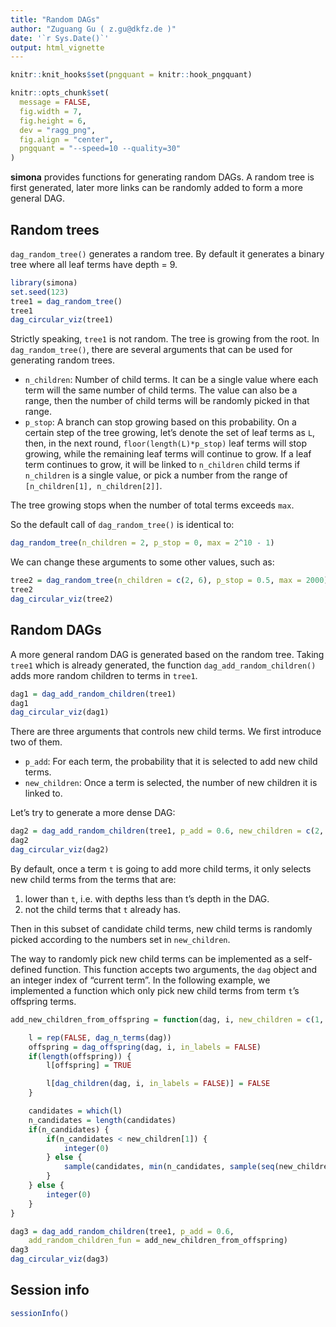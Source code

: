 ```yaml
---
title: "Random DAGs"
author: "Zuguang Gu ( z.gu@dkfz.de )"
date: '`r Sys.Date()`'
output: html_vignette
---
```


```r
knitr::knit_hooks$set(pngquant = knitr::hook_pngquant)

knitr::opts_chunk$set(
  message = FALSE,
  fig.width = 7,
  fig.height = 6,
  dev = "ragg_png",
  fig.align = "center",
  pngquant = "--speed=10 --quality=30"
)
```

**simona** provides functions for generating random DAGs. A random tree
is first generated, later more links can be randomly added to form a more general DAG.

## Random trees

`dag_random_tree()` generates a random tree. By default it generates
a binary tree where all leaf terms have depth = 9.

```r
library(simona)
set.seed(123)
tree1 = dag_random_tree()
tree1
dag_circular_viz(tree1)
```

Strictly speaking, `tree1` is not random. The tree is growing from the root.
In `dag_random_tree()`, there are several arguments that can be used for
generating random trees.

- `n_children`: Number of child terms. It can be a single value where each term will
  the same number of child terms. The value can also be a range, then the number of
  child terms will be randomly picked in that range.
- `p_stop`: A branch can stop growing based on this probability. On a certain step
   of the tree growing, let's denote the set of leaf terms as `L`, then, in the next round,
   `floor(length(L)*p_stop)` leaf terms will stop growing, while the remaining leaf terms will
   continue to grow. If a leaf term continues to grow, it will be linked to `n_children` child
   terms if `n_children` is a single value, or pick a number from the range of `[n_children[1], n_children[2]]`.

The tree growing stops when the number of total terms exceeds `max`.

So the default call of `dag_random_tree()` is identical to:

```r
dag_random_tree(n_children = 2, p_stop = 0, max = 2^10 - 1)
```

We can change these arguments to some other values, such as:

```r
tree2 = dag_random_tree(n_children = c(2, 6), p_stop = 0.5, max = 2000)
tree2
dag_circular_viz(tree2)
```

## Random DAGs

A more general random DAG is generated based on the random tree. Taking `tree1` which is already generated,
the function `dag_add_random_children()` adds more random children to terms in `tree1`.

```r
dag1 = dag_add_random_children(tree1)
dag1
dag_circular_viz(dag1)
```

There are three arguments that controls new child terms. We first introduce two of them.

- `p_add`: For each term, the probability that it is selected to add new child terms.
- `new_children`: Once a term is selected, the number of new children it is linked to.

Let's try to generate a more dense DAG:

```r
dag2 = dag_add_random_children(tree1, p_add = 0.6, new_children = c(2, 8))
dag2
dag_circular_viz(dag2)
```

By default, once a term `t` is going to add more child terms, it only selects new child terms from
the terms that are:

1. lower than `t`, i.e. with depths less than t's depth in the DAG.
2. not the child terms that `t` already has.

Then in this subset of candidate child terms, new child terms is randomly picked according to the numbers set in `new_children`.


The way to randomly pick new child terms can be implemented as a self-defined function. This function
accepts two arguments, the `dag` object and an integer index of "current term". In the following example,
we implemented a function which only pick new child terms from term `t`'s offspring terms.

```r
add_new_children_from_offspring = function(dag, i, new_children = c(1, 8)) {

    l = rep(FALSE, dag_n_terms(dag))
    offspring = dag_offspring(dag, i, in_labels = FALSE)
    if(length(offspring)) {
        l[offspring] = TRUE

        l[dag_children(dag, i, in_labels = FALSE)] = FALSE
    }

    candidates = which(l)
    n_candidates = length(candidates)
    if(n_candidates) {
        if(n_candidates < new_children[1]) {
            integer(0)
        } else {
            sample(candidates, min(n_candidates, sample(seq(new_children[1], new_children[2]), 1)))
        }
    } else {
        integer(0)
    }  
}

dag3 = dag_add_random_children(tree1, p_add = 0.6,
    add_random_children_fun = add_new_children_from_offspring)
dag3
dag_circular_viz(dag3)
```


## Session info

```r
sessionInfo()
```


<script src="jquery.min.js"></script>
<script src="jquery.sticky.js"></script>
<script>
$(document).ready(function(){
    $("#TOC").sticky({
        topSpacing: 0,
        zIndex:1000    
    })
    $("#TOC").on("sticky-start", function() {

        $("<p style='font-size:1.2em; padding-left:4px;'><a id='TOC-click'>Table of Content</a></p>").insertBefore($("#TOC ul:first-child"));
        $("#TOC-click").hover(function() {
            $(this).css("color", "#0033dd").css("cursor", "pointer");
            $("#TOC").children().first().next().show();
            $("#TOC").hover(function() {
                $(this).children().first().next().show();
            }, function() {
                $(this).children().first().next().hide();
                $("body").off("hover", "#TOC");
            })
        }, function() {
            $(this).css("color", "#0033dd");
        })
        $("#TOC").children().first().next().hide();

    })
    $("#TOC").on("sticky-end", function() {
        $("#TOC").children().first().remove();
        $("#TOC").children().first().show();
    })
});
</script>


